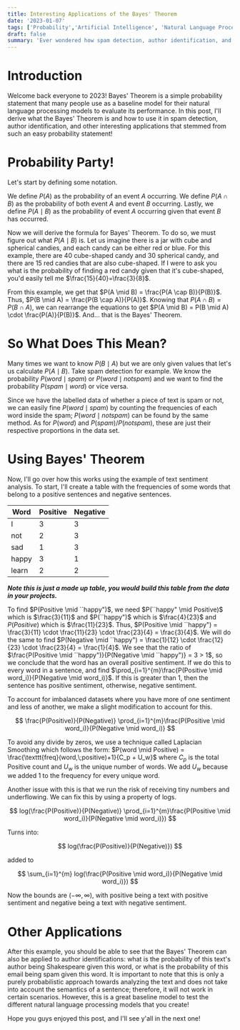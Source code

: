```yaml
---
title: Interesting Applications of the Bayes' Theorem
date: '2023-01-07'
tags: ['Probability','Artificial Intelligence', 'Natural Language Processing', 'Fun']
draft: false
summary: 'Ever wondered how spam detection, author identification, and many more worked? Read more about Bayes Theorem to find out!'
---
```


# Introduction

Welcome back everyone to 2023! Bayes' Theorem is a simple probability statement that many people use as a baseline model for their natural language
processing models to evaluate its performance. In this post, I'll derive what the Bayes' Theorem is and how to use it in spam detection, author
identification, and other interesting applications that stemmed from such an easy probability statement!

# Probability Party!

Let's start by defining some notation.

We define $P(A)$ as the probability of an event $A$ occurring. We define $P(A \cap B)$ as the probability of both event $A$ and event $B$ occurring.
Lastly, we define $P(A \mid B)$ as the probability of event $A$ occurring given that event $B$ has occurred.

Now we will derive the formula for Bayes' Theorem. To do so, we must figure out what $P(A \mid B)$ is. Let us imagine there is a jar with cube and
spherical candies, and each candy can be either red or blue. For this example, there are 40 cube-shaped candy and 30 spherical candy, and there
are 15 red candies that are also cube-shaped. If I were to ask you what is the probability of finding a red candy given that it's cube-shaped, you'd
easily tell me $\frac{15}{40}=\frac{3}{8}$.

From this example, we get that $P(A \mid B) = \frac{P(A \cap B)}{P(B)}$. Thus, $P(B \mid A) = \frac{P(B \cap A)}{P(A)}$. Knowing that
$P(A \cap B) = P(B \cap A)$, we can rearrange the equations to get $P(A \mid B) = P(B \mid A) \cdot \frac{P(A)}{P(B)}$. And... that is the Bayes'
Theorem.

# So What Does This Mean?

Many times we want to know $P(B \mid A)$ but we are only given values that let's us calculate $P(A \mid B)$. Take spam detection for example. We
know the probability $P(word \mid spam)$ or $P(word \mid notspam)$ and we want to find the probability $P(spam \mid word)$ or vice versa.

Since we have the labelled data of whether a piece of text is spam or not, we can easily fine $P(word \mid spam)$ by counting the frequencies of
each word inside the spam; $P(word \mid notspam)$ can be found by the same method. As for $P(word)$ and $P(spam)$/$P(notspam)$, these are just their
respective proportions in the data set.

# Using Bayes' Theorem

Now, I'll go over how this works using the example of text sentiment analysis. To start, I'll create a table with the frequencies of some words that
belong to a positive sentences and negative sentences.

| Word        | Positive    | Negative    |
| ----------- | ----------- | ----------- |
| I | 3 | 3 |
| not | 2 | 3 |
| sad | 1 | 3 |
| happy | 3 | 1 |
| learn | 2 | 2 |

***Note this is just a made up table, you would build this table from the data in your projects.***

To find $P(Positive \mid ``happy")$, we need $P(``happy" \mid Positive)$ which is $\frac{3}{11}$ and $P(``happy")$ which is $\frac{4}{23}$ and
$P(Positive)$ which is $\frac{11}{23}$. Thus, $P(Positive \mid ``happy") = \frac{3}{11} \cdot \frac{11}{23} \cdot \frac{23}{4} = \frac{3}{4}$. We will
do the same to find $P(Negative \mid ``happy") = \frac{1}{12} \cdot \frac{12}{23} \cdot \frac{23}{4} = \frac{1}{4}$. We see that the ratio of
$\frac{P(Positive \mid ``happy")}{P(Negative \mid ``happy")} = 3 > 1$, so we conclude that the word has an overall positive sentiment. If we
do this to every word in a sentence, and find $\prod_{i=1}^{m}\frac{P(Positive \mid word_i)}{P(Negative \mid word_i)}$. If this is greater than 1,
then the sentence has positive sentiment, otherwise, negative sentiment.

To account for imbalanced datasets where you have more of one sentiment and less of another, we make a slight modification to account for this.

$$
\frac{P(Positive)}{P(Negative)} \prod_{i=1}^{m}\frac{P(Positive \mid word_i)}{P(Negative \mid word_i)}
$$

To avoid any divide by zeros, we use a technique called Laplacian Smoothing which follows the form:
$P(word \mid Positive) = \frac{\texttt{freq}(word,\;positive)+1}{C_p + U_w}$ where $C_p$ is the total Positive count and $U_w$ is the unique number of
words. We add $U_w$ because we added 1 to the frequency for every unique word.

Another issue with this is that we run the risk of receiving tiny numbers and underflowing. We can fix this by using a property of logs.

$$
log(\frac{P(Positive)}{P(Negative)} \prod_{i=1}^{m}\frac{P(Positive \mid word_i)}{P(Negative \mid word_i)})
$$

Turns into:

$$
log(\frac{P(Positive)}{P(Negative)})
$$

added to

$$
\sum_{i=1}^{m} log(\frac{P(Positive \mid word_i)}{P(Negative \mid word_i)})
$$

Now the bounds are $(-\infty, \infty)$, with positive being a text with positive sentiment and negative being a text with negative sentiment.

# Other Applications

After this example, you should be able to see that the Bayes' Theorem can also be applied to author identifications: what is the probability of this
text's author being Shakespeare given this word, or what is the probability of this email being spam given this word. It is important to note that
this is only a purely probabilistic approach towards analyzing the text and does not take into account the semantics of a sentence; therefore,
it will not work in certain scenarios. However, this is a great baseline model to test the different natural language processing models that you
create!

Hope you guys enjoyed this post, and I'll see y'all in the next one!